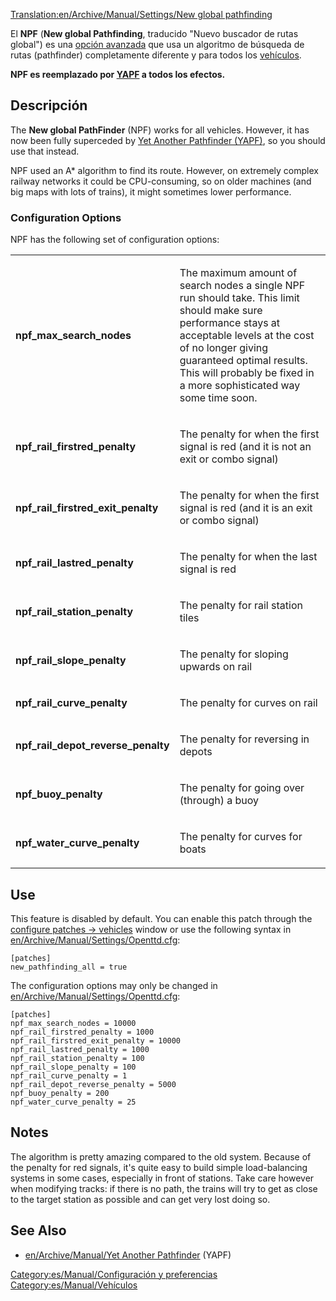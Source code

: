 [[Translation:en/Archive/Manual/Settings/New global pathfinding]]
{{es/Traducción|en/Archive/Manual/Settings/New global pathfinding|5}}

El '''NPF''' ('''New global Pathfinding''', traducido "Nuevo buscador de rutas global") es una  [[es/Archive/Manual/Settings/Opciones avanzadas|opción avanzada]] que usa un algoritmo de búsqueda de rutas (pathfinder) completamente diferente y para todos los  [[es/Manual/Vehículos|vehículos]].

'''NPF es reemplazado por [[es/Archive/Manual/YAPF|YAPF]] a todos los efectos.'''

== Descripción ==
{{es/Pendiente de traducción}}
The '''New global PathFinder''' (NPF) works for all vehicles. However, it has now been fully superceded by [[en/Archive/Manual/Yet Another Pathfinder|Yet Another Pathfinder (YAPF)]], so you should use that instead.

NPF used an A* algorithm to find its route. However, on extremely complex railway networks it could be CPU-consuming, so on older machines (and big maps with lots of trains), it might sometimes lower performance.

===Configuration Options===

NPF has the following set of configuration options:
{|
|'''npf_max_search_nodes'''||The maximum amount of search nodes a single NPF run should take. This limit should make sure performance stays at acceptable levels at the cost of no longer giving guaranteed optimal results. This will probably be fixed in a more sophisticated way some time soon.
|-
|'''npf_rail_firstred_penalty'''||The penalty for when the first signal is red (and it is not an exit or combo signal)
|-
|'''npf_rail_firstred_exit_penalty'''||The penalty for when the first signal is red (and it is an exit or combo signal)
|-
|'''npf_rail_lastred_penalty'''||The penalty for when the last signal is red
|-
|'''npf_rail_station_penalty'''||The penalty for rail station tiles 
|-
|'''npf_rail_slope_penalty'''||The penalty for sloping upwards on rail
|-
|'''npf_rail_curve_penalty'''||The penalty for curves on rail
|-
|'''npf_rail_depot_reverse_penalty'''||The penalty for reversing in depots
|-
|'''npf_buoy_penalty'''||The penalty for going over (through) a buoy
|-
|'''npf_water_curve_penalty'''||The penalty for curves for boats
|}

== Use ==

This feature is disabled by default. You can enable this patch through the [[en/Archive/Manual/Settings/Configuring patches/Vehicles|configure patches -> vehicles]] window or use the following syntax in [[en/Archive/Manual/Settings/Openttd.cfg]]:
<pre>
[patches]
new_pathfinding_all = true
</pre>

The configuration options may only be changed in [[en/Archive/Manual/Settings/Openttd.cfg]]:

<pre>
[patches]
npf_max_search_nodes = 10000
npf_rail_firstred_penalty = 1000
npf_rail_firstred_exit_penalty = 10000
npf_rail_lastred_penalty = 1000
npf_rail_station_penalty = 100
npf_rail_slope_penalty = 100
npf_rail_curve_penalty = 1
npf_rail_depot_reverse_penalty = 5000
npf_buoy_penalty = 200
npf_water_curve_penalty = 25
</pre>

== Notes ==

The algorithm is pretty amazing compared to the old system. Because of the penalty for red signals, it's quite easy to build simple load-balancing systems in some cases, especially in front of stations. Take care however when modifying tracks: if there is no path, the trains will try to get as close to the target station as possible and can get very lost doing so.

== See Also ==
*[[en/Archive/Manual/Yet Another Pathfinder]] (YAPF)

[[Category:es/Manual/Configuración y preferencias]]
[[Category:es/Manual/Vehículos]]